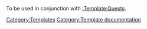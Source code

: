 To be used in conjunction with [[:Template:Quests]].

<includeonly>[[Category:Templates]]</includeonly>
<noinclude>[[Category:Template documentation]]</noinclude>